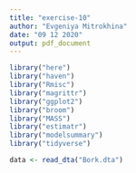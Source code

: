 ```yaml
---
title: "exercise-10"
author: "Evgeniya Mitrokhina"
date: "09 12 2020"
output: pdf_document
---
```


```r
library("here")
library("haven")
library("Rmisc")
library("magrittr")
library("ggplot2")
library("broom")
library("MASS")
library("estimatr")
library("modelsummary")
library("tidyverse")
```

```r
data <- read_dta("Bork.dta")
```